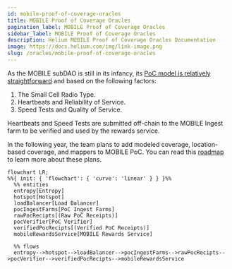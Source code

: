 ```yaml
---
id: mobile-proof-of-coverage-oracles
title: MOBILE Proof of Coverage Oracles
pagination_label: MOBILE Proof of Coverage Oracles
sidebar_label: MOBILE Proof of Coverage Oracles
description: Helium MOBILE Proof of Coverage Oracles Documentation
image: https://docs.helium.com/img/link-image.png
slug: /oracles/mobile-proof-of-coverage-oracles
---
```



As the MOBILE subDAO is still in its infancy, its
[PoC model is relatively straightforward](/mobile/proof-of-coverage) and based on the following
factors:

1. The Small Cell Radio Type.
2. Heartbeats and Reliability of Service.
3. Speed Tests and Quality of Service.

Heartbeats and Speed Tests are submitted off-chain to the MOBILE Ingest farm to be verified and used
by the rewards service.

In the following year, the team plans to add modeled coverage, location-based coverage, and mappers
to MOBILE PoC. You can read this
[roadmap](https://blog.helium.com/mobile-proof-of-coverage-the-road-ahead-73a25601a13d) to learn
more about these plans.

```mermaid
flowchart LR;
%%{ init: { 'flowchart': { 'curve': 'linear' } } }%%
  %% entities
  entropy[Entropy]
  hotspot[Hotspot]
  loadBalancer[Load Balancer]
  pocIngestFarms[PoC Ingest Farms]
  rawPocRecipts[(Raw PoC Receipts)]
  pocVerifier[PoC Verifier]
  verifiedPocRecipts[(Verified PoC Receipts)]
  mobileRewardsService[MOBILE Rewards Service]

  %% flows
  entropy-->hotspot-->loadBalancer-->pocIngestFarms-->rawPocRecipts-->pocVerifier-->verifiedPocRecipts-->mobileRewardsService

```
